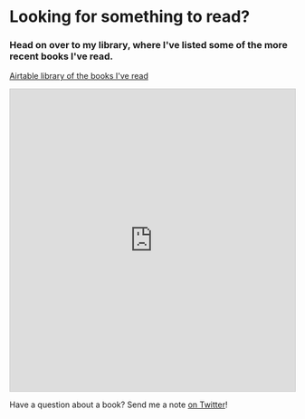 

# Looking for something to read?

### Head on over to my library, where I've listed some of the more recent books I've read.

[Airtable library of the books I've read](https://airtable.com/shrh598LzI6DEsGhG)

<iframe
  class="airtable-embed"
  src="https://airtable.com/embed/shrh598LzI6DEsGhG?backgroundColor=teal"
  frameborder="0"
  onmousewheel=""
  width="100%"
  height="533"
  style="background: transparent; border: 1px solid #ccc;"
></iframe>

Have a question about a book? Send me a note [on Twitter](https://twitter.com/marisamorby)!
